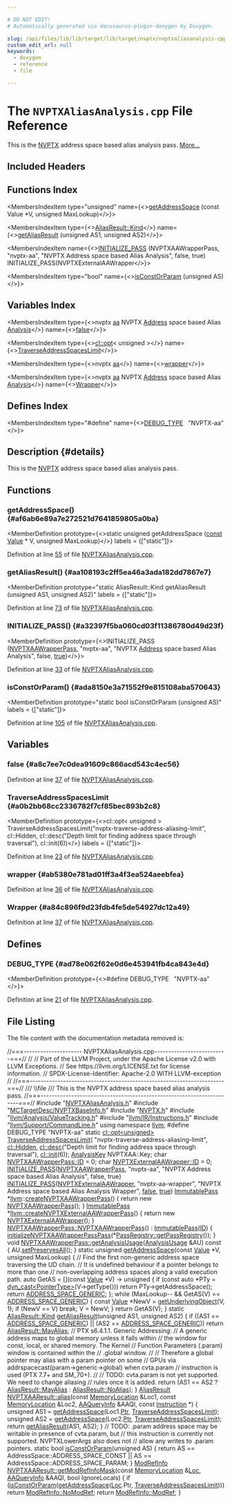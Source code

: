 ```yaml
---

# DO NOT EDIT!
# Automatically generated via docusaurus-plugin-doxygen by Doxygen.

slug: /api/files/lib/lib/target/lib/target/nvptx/nvptxaliasanalysis-cpp
custom_edit_url: null
keywords:
  - doxygen
  - reference
  - file

---
```





# The `NVPTXAliasAnalysis.cpp` File Reference

<DoxygenPage pluginConfig={pluginConfig}>

This is the <a href="/docs/api/namespaces/llvm/nvptx">NVPTX</a> address space based alias analysis pass. <a href="#details">More...</a>

## Included Headers

<IncludesList>
<IncludesListItem
  filePath="NVPTXAliasAnalysis.h"
  permalink="/docs/api/files/lib/lib/target/lib/target/nvptx/nvptxaliasanalysis-h"
  isLocal="true" />
<IncludesListItem
  filePath="MCTargetDesc/NVPTXBaseInfo.h"
  permalink="/docs/api/files/lib/lib/target/lib/target/nvptx/lib/target/nvptx/mctargetdesc/nvptxbaseinfo-h"
  isLocal="true" />
<IncludesListItem
  filePath="NVPTX.h"
  permalink="/docs/api/files/lib/lib/target/lib/target/nvptx/nvptx-h"
  isLocal="true" />
<IncludesListItem
  filePath="llvm/Analysis/ValueTracking.h"
  permalink="/docs/api/files/include/include/llvm/include/llvm/analysis/valuetracking-h"
  isLocal="true" />
<IncludesListItem
  filePath="llvm/IR/Instructions.h"
  permalink="/docs/api/files/include/include/llvm/include/llvm/ir/instructions-h"
  isLocal="true" />
<IncludesListItem
  filePath="llvm/Support/CommandLine.h"
  permalink="/docs/api/files/include/include/llvm/include/llvm/support/commandline-h"
  isLocal="true" />
</IncludesList>

## Functions Index

<MembersIndex>

<MembersIndexItem
  type="unsigned"
  name={<><a href="#af6ab6e89a7e272521d7641859805a0ba">getAddressSpace</a> (const Value &#42;V, unsigned MaxLookup)</>}>
</MembersIndexItem>

<MembersIndexItem
  type={<><a href="/docs/api/classes/llvm/aliasresult/#a8d3de277fb70fa515efac2db2cfe9d57">AliasResult::Kind</a></>}
  name={<><a href="#aa108193c2ff5ea46a3ada182dd7867e7">getAliasResult</a> (unsigned AS1, unsigned AS2)</>}>
</MembersIndexItem>

<MembersIndexItem
  name={<><a href="#a32397f5ba060cd03f11386780d49d23f">INITIALIZE&#95;PASS</a> (NVPTXAAWrapperPass, &quot;nvptx-aa&quot;, &quot;NVPTX Address space based Alias Analysis&quot;, false, true) INITIALIZE&#95;PASS(NVPTXExternalAAWrapper</>}>
</MembersIndexItem>

<MembersIndexItem
  type="bool"
  name={<><a href="#ada8150e3a71552f9e815108aba570643">isConstOrParam</a> (unsigned AS)</>}>
</MembersIndexItem>

</MembersIndex>

## Variables Index

<MembersIndex>

<MembersIndexItem
  type={<>nvptx <a href="/docs/api/files/lib/lib/analysis/aliasanalysis-cpp/#a74b87337454200d4d33f80c4663dc5e5">aa</a> NVPTX <a href="/docs/api/files/lib/lib/target/lib/target/spirv/spirvemitnonsemanticdi-cpp/#ac168ee0c965117536e841dd35a716d36a43f2a8aab5cba317e9ad9fe8589df00a">Address</a> space based Alias <a href="/docs/api/files/lib/lib/analysis/blockfrequencyinfo-cpp/#a882e33145fd2a17174b47d3f964a6b2d">Analysis</a></>}
  name={<><a href="#a8c7ee7c0dea91609c866acd543c4ec56">false</a></>}>
</MembersIndexItem>

<MembersIndexItem
  type={<><a href="/docs/api/classes/llvm/cl/opt">cl::opt</a>&lt; unsigned &gt;</>}
  name={<><a href="#a0b2bb68cc2336782f7cf85bec893b2c8">TraverseAddressSpacesLimit</a></>}>
</MembersIndexItem>

<MembersIndexItem
  type={<>nvptx <a href="/docs/api/files/lib/lib/analysis/aliasanalysis-cpp/#a74b87337454200d4d33f80c4663dc5e5">aa</a></>}
  name={<><a href="#ab5380e781ad01ff3a4f3ea524aeebfea">wrapper</a></>}>
</MembersIndexItem>

<MembersIndexItem
  type={<>nvptx <a href="/docs/api/files/lib/lib/analysis/aliasanalysis-cpp/#a74b87337454200d4d33f80c4663dc5e5">aa</a> NVPTX <a href="/docs/api/files/lib/lib/target/lib/target/spirv/spirvemitnonsemanticdi-cpp/#ac168ee0c965117536e841dd35a716d36a43f2a8aab5cba317e9ad9fe8589df00a">Address</a> space based Alias <a href="/docs/api/files/lib/lib/analysis/blockfrequencyinfo-cpp/#a882e33145fd2a17174b47d3f964a6b2d">Analysis</a></>}
  name={<><a href="#a84c896f9d23fdb4fe5de54927dc12a49">Wrapper</a></>}>
</MembersIndexItem>

</MembersIndex>

## Defines Index

<MembersIndex>

<MembersIndexItem
  type="#define"
  name={<><a href="#ad78e062f62e0d6e453941fb4ca843e4d">DEBUG&#95;TYPE</a>&nbsp;&nbsp;&nbsp;&quot;NVPTX-aa&quot;</>}>
</MembersIndexItem>

</MembersIndex>

## Description {#details}

This is the <a href="/docs/api/namespaces/llvm/nvptx">NVPTX</a> address space based alias analysis pass.

<SectionDefinition>

## Functions

### getAddressSpace() {#af6ab6e89a7e272521d7641859805a0ba}

<MemberDefinition
  prototype={<>static unsigned getAddressSpace (<a href="/docs/api/files/lib/lib/target/lib/target/aarch64/aarch64promoteconstant-cpp/#a90f8350fecae261c25be85d38b451bff">const</a> <a href="/docs/api/classes/llvm/value">Value</a> &#42; V, unsigned MaxLookup)</>}
  labels = {["static"]}>

Definition at line <a href="#l00055">55</a> of file <a href="/docs/api/files/lib/lib/target/lib/target/nvptx/nvptxaliasanalysis-cpp">NVPTXAliasAnalysis.cpp</a>.
</MemberDefinition>

### getAliasResult() {#aa108193c2ff5ea46a3ada182dd7867e7}

<MemberDefinition
  prototype="static AliasResult::Kind getAliasResult (unsigned AS1, unsigned AS2)"
  labels = {["static"]}>

Definition at line <a href="#l00073">73</a> of file <a href="/docs/api/files/lib/lib/target/lib/target/nvptx/nvptxaliasanalysis-cpp">NVPTXAliasAnalysis.cpp</a>.
</MemberDefinition>

### INITIALIZE&#95;PASS() {#a32397f5ba060cd03f11386780d49d23f}

<MemberDefinition
  prototype={<>INITIALIZE&#95;PASS (<a href="/docs/api/classes/llvm/nvptxaawrapperpass">NVPTXAAWrapperPass</a>, &quot;nvptx-aa&quot;, &quot;NVPTX <a href="/docs/api/files/lib/lib/target/lib/target/spirv/spirvemitnonsemanticdi-cpp/#ac168ee0c965117536e841dd35a716d36a43f2a8aab5cba317e9ad9fe8589df00a">Address</a> space based Alias Analysis&quot;, false, <a href="/docs/api/files/lib/lib/analysis/basicaliasanalysis-cpp/#af6d5cafbdfc5313e65d990120021a3ec">true</a>)</>}>

Definition at line <a href="#l00033">33</a> of file <a href="/docs/api/files/lib/lib/target/lib/target/nvptx/nvptxaliasanalysis-cpp">NVPTXAliasAnalysis.cpp</a>.
</MemberDefinition>

### isConstOrParam() {#ada8150e3a71552f9e815108aba570643}

<MemberDefinition
  prototype="static bool isConstOrParam (unsigned AS)"
  labels = {["static"]}>

Definition at line <a href="#l00105">105</a> of file <a href="/docs/api/files/lib/lib/target/lib/target/nvptx/nvptxaliasanalysis-cpp">NVPTXAliasAnalysis.cpp</a>.
</MemberDefinition>

</SectionDefinition>

<SectionDefinition>

## Variables

### false {#a8c7ee7c0dea91609c866acd543c4ec56}

<MemberDefinition
  prototype="nvptx aa NVPTX Address space based Alias Analysis false">

Definition at line <a href="#l00037">37</a> of file <a href="/docs/api/files/lib/lib/target/lib/target/nvptx/nvptxaliasanalysis-cpp">NVPTXAliasAnalysis.cpp</a>.
</MemberDefinition>

### TraverseAddressSpacesLimit {#a0b2bb68cc2336782f7cf85bec893b2c8}

<MemberDefinition
  prototype={<>cl::opt&lt; unsigned &gt; TraverseAddressSpacesLimit(&quot;nvptx-traverse-address-aliasing-limit&quot;, cl::Hidden, cl::desc(&quot;Depth limit for finding address space through traversal&quot;), cl::init(6))</>}
  labels = {["static"]}>

Definition at line <a href="#l00023">23</a> of file <a href="/docs/api/files/lib/lib/target/lib/target/nvptx/nvptxaliasanalysis-cpp">NVPTXAliasAnalysis.cpp</a>.
</MemberDefinition>

### wrapper {#ab5380e781ad01ff3a4f3ea524aeebfea}

<MemberDefinition
  prototype="nvptx aa wrapper">

Definition at line <a href="#l00036">36</a> of file <a href="/docs/api/files/lib/lib/target/lib/target/nvptx/nvptxaliasanalysis-cpp">NVPTXAliasAnalysis.cpp</a>.
</MemberDefinition>

### Wrapper {#a84c896f9d23fdb4fe5de54927dc12a49}

<MemberDefinition
  prototype="nvptx aa NVPTX Address space based Alias Analysis Wrapper">

Definition at line <a href="#l00037">37</a> of file <a href="/docs/api/files/lib/lib/target/lib/target/nvptx/nvptxaliasanalysis-cpp">NVPTXAliasAnalysis.cpp</a>.
</MemberDefinition>

</SectionDefinition>

<SectionDefinition>

## Defines

### DEBUG&#95;TYPE {#ad78e062f62e0d6e453941fb4ca843e4d}

<MemberDefinition
  prototype={<>#define DEBUG&#95;TYPE&nbsp;&nbsp;&nbsp;&quot;NVPTX-aa&quot;</>}>

Definition at line <a href="#l00021">21</a> of file <a href="/docs/api/files/lib/lib/target/lib/target/nvptx/nvptxaliasanalysis-cpp">NVPTXAliasAnalysis.cpp</a>.
</MemberDefinition>

</SectionDefinition>

## File Listing

The file content with the documentation metadata removed is:

<ProgramListing>

<Link id="l00001" /><CodeLine lineNumber="1"><Highlight kind="comment">//===--------------------- NVPTXAliasAnalysis.cpp--------------------------===//</Highlight><Highlight kind="normal"></Highlight></CodeLine>
<Link id="l00002" /><CodeLine lineNumber="2"><Highlight kind="normal"></Highlight><Highlight kind="comment">//</Highlight><Highlight kind="normal"></Highlight></CodeLine>
<Link id="l00003" /><CodeLine lineNumber="3"><Highlight kind="normal"></Highlight><Highlight kind="comment">// Part of the LLVM Project, under the Apache License v2.0 with LLVM Exceptions.</Highlight><Highlight kind="normal"></Highlight></CodeLine>
<Link id="l00004" /><CodeLine lineNumber="4"><Highlight kind="normal"></Highlight><Highlight kind="comment">// See https://llvm.org/LICENSE.txt for license information.</Highlight><Highlight kind="normal"></Highlight></CodeLine>
<Link id="l00005" /><CodeLine lineNumber="5"><Highlight kind="normal"></Highlight><Highlight kind="comment">// SPDX-License-Identifier: Apache-2.0 WITH LLVM-exception</Highlight><Highlight kind="normal"></Highlight></CodeLine>
<Link id="l00006" /><CodeLine lineNumber="6"><Highlight kind="normal"></Highlight><Highlight kind="comment">//</Highlight><Highlight kind="normal"></Highlight></CodeLine>
<Link id="l00007" /><CodeLine lineNumber="7"><Highlight kind="normal"></Highlight><Highlight kind="comment">//===----------------------------------------------------------------------===//</Highlight><Highlight kind="comment"></Highlight></CodeLine>
<Link id="l00008" /><CodeLine lineNumber="8"><Highlight kind="comment">/// \\file</Highlight></CodeLine>
<Link id="l00009" /><CodeLine lineNumber="9"><Highlight kind="comment">/// This is the NVPTX address space based alias analysis pass.</Highlight><Highlight kind="normal"></Highlight></CodeLine>
<Link id="l00010" /><CodeLine lineNumber="10"><Highlight kind="normal"></Highlight><Highlight kind="comment">//===----------------------------------------------------------------------===//</Highlight><Highlight kind="normal"></Highlight></CodeLine>
<Link id="l00011" /><CodeLine lineNumber="11"><Highlight kind="normal"></Highlight></CodeLine>
<Link id="l00012" /><CodeLine lineNumber="12"><Highlight kind="normal"></Highlight><Highlight kind="preprocessor">#include &quot;<a href="/docs/api/files/lib/lib/target/lib/target/nvptx/nvptxaliasanalysis-h">NVPTXAliasAnalysis.h</a>&quot;</Highlight><Highlight kind="normal"></Highlight></CodeLine>
<Link id="l00013" /><CodeLine lineNumber="13"><Highlight kind="normal"></Highlight><Highlight kind="preprocessor">#include &quot;<a href="/docs/api/files/lib/lib/target/lib/target/nvptx/lib/target/nvptx/mctargetdesc/nvptxbaseinfo-h">MCTargetDesc/NVPTXBaseInfo.h</a>&quot;</Highlight><Highlight kind="normal"></Highlight></CodeLine>
<Link id="l00014" /><CodeLine lineNumber="14"><Highlight kind="normal"></Highlight><Highlight kind="preprocessor">#include &quot;<a href="/docs/api/files/lib/lib/target/lib/target/nvptx/nvptx-h">NVPTX.h</a>&quot;</Highlight><Highlight kind="normal"></Highlight></CodeLine>
<Link id="l00015" /><CodeLine lineNumber="15"><Highlight kind="normal"></Highlight><Highlight kind="preprocessor">#include &quot;<a href="/docs/api/files/include/include/llvm/include/llvm/analysis/valuetracking-h">llvm/Analysis/ValueTracking.h</a>&quot;</Highlight><Highlight kind="normal"></Highlight></CodeLine>
<Link id="l00016" /><CodeLine lineNumber="16"><Highlight kind="normal"></Highlight><Highlight kind="preprocessor">#include &quot;<a href="/docs/api/files/include/include/llvm/include/llvm/ir/instructions-h">llvm/IR/Instructions.h</a>&quot;</Highlight><Highlight kind="normal"></Highlight></CodeLine>
<Link id="l00017" /><CodeLine lineNumber="17"><Highlight kind="normal"></Highlight><Highlight kind="preprocessor">#include &quot;<a href="/docs/api/files/include/include/llvm/include/llvm/support/commandline-h">llvm/Support/CommandLine.h</a>&quot;</Highlight><Highlight kind="normal"></Highlight></CodeLine>
<Link id="l00018" /><CodeLine lineNumber="18"><Highlight kind="normal"></Highlight></CodeLine>
<Link id="l00019" /><CodeLine lineNumber="19"><Highlight kind="normal"></Highlight><Highlight kind="keyword">using namespace </Highlight><Highlight kind="normal"><a href="/docs/api/namespaces/llvm">llvm</a>;</Highlight></CodeLine>
<Link id="l00020" /><CodeLine lineNumber="20"><Highlight kind="normal"></Highlight></CodeLine>
<Link id="l00021" /><CodeLine lineNumber="21" lineLink="#ad78e062f62e0d6e453941fb4ca843e4d"><Highlight kind="normal"></Highlight><Highlight kind="preprocessor">#define DEBUG&#95;TYPE &quot;NVPTX-aa&quot;</Highlight><Highlight kind="normal"></Highlight></CodeLine>
<Link id="l00022" /><CodeLine lineNumber="22"><Highlight kind="normal"></Highlight></CodeLine>
<Link id="l00023" /><CodeLine lineNumber="23" lineLink="#a0b2bb68cc2336782f7cf85bec893b2c8"><Highlight kind="normal"></Highlight><Highlight kind="keyword">static</Highlight><Highlight kind="normal"> <a href="/docs/api/classes/llvm/cl/opt">cl::opt&lt;unsigned&gt;</a> <a href="#a0b2bb68cc2336782f7cf85bec893b2c8">TraverseAddressSpacesLimit</a>(</Highlight></CodeLine>
<Link id="l00024" /><CodeLine lineNumber="24"><Highlight kind="normal">    </Highlight><Highlight kind="stringliteral">&quot;nvptx-traverse-address-aliasing-limit&quot;</Highlight><Highlight kind="normal">, <a href="/docs/api/namespaces/llvm/cl/#a68075925a54790e71ca790e1d4f21a40a263ac008d8d31f13ce460395fc4cf7e6">cl::Hidden</a>,</Highlight></CodeLine>
<Link id="l00025" /><CodeLine lineNumber="25"><Highlight kind="normal">    <a href="/docs/api/structs/llvm/cl/desc">cl::desc</a>(</Highlight><Highlight kind="stringliteral">&quot;Depth limit for finding address space through traversal&quot;</Highlight><Highlight kind="normal">),</Highlight></CodeLine>
<Link id="l00026" /><CodeLine lineNumber="26"><Highlight kind="normal">    <a href="/docs/api/namespaces/llvm/cl/#ac12e6a8f3a1b511f0dee2ed6de0ae806">cl::init</a>(6));</Highlight></CodeLine>
<Link id="l00027" /><CodeLine lineNumber="27"><Highlight kind="normal"></Highlight></CodeLine>
<Link id="l00028" /><CodeLine lineNumber="28"><Highlight kind="normal"><a href="/docs/api/structs/llvm/analysiskey">AnalysisKey</a> NVPTXAA::Key;</Highlight></CodeLine>
<Link id="l00029" /><CodeLine lineNumber="29"><Highlight kind="normal"></Highlight></CodeLine>
<Link id="l00030" /><CodeLine lineNumber="30"><Highlight kind="normal"></Highlight><Highlight kind="keywordtype">char</Highlight><Highlight kind="normal"> <a href="/docs/api/classes/llvm/nvptxaawrapperpass/#a648eebe796dd42336ff9c22d2a0e0e2f">NVPTXAAWrapperPass::ID</a> = 0;</Highlight></CodeLine>
<Link id="l00031" /><CodeLine lineNumber="31"><Highlight kind="normal"></Highlight><Highlight kind="keywordtype">char</Highlight><Highlight kind="normal"> <a href="/docs/api/classes/llvm/nvptxexternalaawrapper/#ae2d58ad3be099a3c6217fe4ad76a823f">NVPTXExternalAAWrapper::ID</a> = 0;</Highlight></CodeLine>
<Link id="l00032" /><CodeLine lineNumber="32"><Highlight kind="normal"></Highlight></CodeLine>
<Link id="l00033" /><CodeLine lineNumber="33" lineLink="#a32397f5ba060cd03f11386780d49d23f"><Highlight kind="normal"><a href="/docs/api/files/include/include/llvm/passsupport-h/#af807c9595d50b45c0008924c4679c85c">INITIALIZE&#95;PASS</a>(<a href="/docs/api/classes/llvm/nvptxaawrapperpass">NVPTXAAWrapperPass</a>, </Highlight><Highlight kind="stringliteral">&quot;nvptx-aa&quot;</Highlight><Highlight kind="normal">,</Highlight></CodeLine>
<Link id="l00034" /><CodeLine lineNumber="34"><Highlight kind="normal">                </Highlight><Highlight kind="stringliteral">&quot;NVPTX Address space based Alias Analysis&quot;</Highlight><Highlight kind="normal">, </Highlight><Highlight kind="keyword">false</Highlight><Highlight kind="normal">, </Highlight><Highlight kind="keyword">true</Highlight><Highlight kind="normal">)</Highlight></CodeLine>
<Link id="l00035" /><CodeLine lineNumber="35"><Highlight kind="normal"></Highlight></CodeLine>
<Link id="l00036" /><CodeLine lineNumber="36" lineLink="#ab5380e781ad01ff3a4f3ea524aeebfea"><Highlight kind="normal"><a href="/docs/api/namespaces/initialize-pass">INITIALIZE&#95;PASS</a>(<a href="/docs/api/classes/llvm/nvptxexternalaawrapper">NVPTXExternalAAWrapper</a>, </Highlight><Highlight kind="stringliteral">&quot;nvptx-aa-wrapper&quot;</Highlight><Highlight kind="normal">,</Highlight></CodeLine>
<Link id="l00037" /><CodeLine lineNumber="37" lineLink="#a8c7ee7c0dea91609c866acd543c4ec56"><Highlight kind="normal">                </Highlight><Highlight kind="stringliteral">&quot;NVPTX Address space based Alias Analysis Wrapper&quot;</Highlight><Highlight kind="normal">, <a href="/docs/api/namespaces/false">false</a>, <a href="/docs/api/files/lib/lib/analysis/basicaliasanalysis-cpp/#af6d5cafbdfc5313e65d990120021a3ec">true</a>)</Highlight></CodeLine>
<Link id="l00038" /><CodeLine lineNumber="38"><Highlight kind="normal"></Highlight></CodeLine>
<Link id="l00039" /><CodeLine lineNumber="39" lineLink="/docs/api/namespaces/llvm/#ac4c32b3fd4a883892e21a8a7d2622ef3"><Highlight kind="normal"><a href="/docs/api/classes/llvm/immutablepass">ImmutablePass</a> &#42;<a href="/docs/api/namespaces/llvm">llvm</a>::<a href="/docs/api/namespaces/llvm/#ac4c32b3fd4a883892e21a8a7d2622ef3">createNVPTXAAWrapperPass</a>() &#123;</Highlight></CodeLine>
<Link id="l00040" /><CodeLine lineNumber="40"><Highlight kind="normal">  </Highlight><Highlight kind="keywordflow">return</Highlight><Highlight kind="normal"> </Highlight><Highlight kind="keyword">new</Highlight><Highlight kind="normal"> <a href="/docs/api/classes/llvm/nvptxaawrapperpass">NVPTXAAWrapperPass</a>();</Highlight></CodeLine>
<Link id="l00041" /><CodeLine lineNumber="41"><Highlight kind="normal">&#125;</Highlight></CodeLine>
<Link id="l00042" /><CodeLine lineNumber="42"><Highlight kind="normal"></Highlight></CodeLine>
<Link id="l00043" /><CodeLine lineNumber="43" lineLink="/docs/api/namespaces/llvm/#a3de835f828e1155ce0769d3495cd5421"><Highlight kind="normal"><a href="/docs/api/classes/llvm/immutablepass">ImmutablePass</a> &#42;<a href="/docs/api/namespaces/llvm/#a3de835f828e1155ce0769d3495cd5421">llvm::createNVPTXExternalAAWrapperPass</a>() &#123;</Highlight></CodeLine>
<Link id="l00044" /><CodeLine lineNumber="44"><Highlight kind="normal">  </Highlight><Highlight kind="keywordflow">return</Highlight><Highlight kind="normal"> </Highlight><Highlight kind="keyword">new</Highlight><Highlight kind="normal"> <a href="/docs/api/classes/llvm/nvptxexternalaawrapper">NVPTXExternalAAWrapper</a>();</Highlight></CodeLine>
<Link id="l00045" /><CodeLine lineNumber="45"><Highlight kind="normal">&#125;</Highlight></CodeLine>
<Link id="l00046" /><CodeLine lineNumber="46"><Highlight kind="normal"></Highlight></CodeLine>
<Link id="l00047" /><CodeLine lineNumber="47" lineLink="/docs/api/classes/llvm/nvptxaawrapperpass/#a3369657625676bf10b6bc9fecf041e98"><Highlight kind="normal"><a href="/docs/api/classes/llvm/nvptxaawrapperpass/#a3369657625676bf10b6bc9fecf041e98">NVPTXAAWrapperPass::NVPTXAAWrapperPass</a>() : <a href="/docs/api/classes/llvm/immutablepass/#a4d664099280bb09275254d64c329d25d">ImmutablePass</a>(<a href="/docs/api/classes/llvm/nvptxaawrapperpass/#a648eebe796dd42336ff9c22d2a0e0e2f">ID</a>) &#123;</Highlight></CodeLine>
<Link id="l00048" /><CodeLine lineNumber="48"><Highlight kind="normal">  <a href="/docs/api/namespaces/llvm/#a6e9f27ce89ae8544485ae433f3385395">initializeNVPTXAAWrapperPassPass</a>(&#42;<a href="/docs/api/classes/llvm/passregistry/#a05a729900b76c89e808c6c3094921b2f">PassRegistry::getPassRegistry</a>());</Highlight></CodeLine>
<Link id="l00049" /><CodeLine lineNumber="49"><Highlight kind="normal">&#125;</Highlight></CodeLine>
<Link id="l00050" /><CodeLine lineNumber="50"><Highlight kind="normal"></Highlight></CodeLine>
<Link id="l00051" /><CodeLine lineNumber="51" lineLink="/docs/api/classes/llvm/nvptxaawrapperpass/#ac24a90ae169149c05383a12929fa150e"><Highlight kind="normal"></Highlight><Highlight kind="keywordtype">void</Highlight><Highlight kind="normal"> <a href="/docs/api/classes/llvm/nvptxaawrapperpass/#ac24a90ae169149c05383a12929fa150e">NVPTXAAWrapperPass::getAnalysisUsage</a>(<a href="/docs/api/classes/llvm/analysisusage">AnalysisUsage</a> &amp;AU)</Highlight><Highlight kind="keyword"> const </Highlight><Highlight kind="normal">&#123;</Highlight></CodeLine>
<Link id="l00052" /><CodeLine lineNumber="52"><Highlight kind="normal">  AU.<a href="/docs/api/classes/llvm/analysisusage/#af22b06a6a4f9df80454071685a0d6a02">setPreservesAll</a>();</Highlight></CodeLine>
<Link id="l00053" /><CodeLine lineNumber="53"><Highlight kind="normal">&#125;</Highlight></CodeLine>
<Link id="l00054" /><CodeLine lineNumber="54"><Highlight kind="normal"></Highlight></CodeLine>
<Link id="l00055" /><CodeLine lineNumber="55" lineLink="#af6ab6e89a7e272521d7641859805a0ba"><Highlight kind="normal"></Highlight><Highlight kind="keyword">static</Highlight><Highlight kind="normal"> </Highlight><Highlight kind="keywordtype">unsigned</Highlight><Highlight kind="normal"> <a href="#af6ab6e89a7e272521d7641859805a0ba">getAddressSpace</a>(</Highlight><Highlight kind="keyword">const</Highlight><Highlight kind="normal"> <a href="/docs/api/classes/llvm/value">Value</a> &#42;V, </Highlight><Highlight kind="keywordtype">unsigned</Highlight><Highlight kind="normal"> MaxLookup) &#123;</Highlight></CodeLine>
<Link id="l00056" /><CodeLine lineNumber="56"><Highlight kind="normal">  </Highlight><Highlight kind="comment">// Find the first non-generic address space traversing the UD chain.</Highlight><Highlight kind="normal"></Highlight></CodeLine>
<Link id="l00057" /><CodeLine lineNumber="57"><Highlight kind="normal">  </Highlight><Highlight kind="comment">// It is undefined behaviour if a pointer belongs to more than one</Highlight><Highlight kind="normal"></Highlight></CodeLine>
<Link id="l00058" /><CodeLine lineNumber="58"><Highlight kind="normal">  </Highlight><Highlight kind="comment">// non-overlapping address spaces along a valid execution path.</Highlight><Highlight kind="normal"></Highlight></CodeLine>
<Link id="l00059" /><CodeLine lineNumber="59"><Highlight kind="normal">  </Highlight><Highlight kind="keyword">auto</Highlight><Highlight kind="normal"> GetAS = &#91;&#93;(</Highlight><Highlight kind="keyword">const</Highlight><Highlight kind="normal"> <a href="/docs/api/classes/llvm/value">Value</a> &#42;V) -&gt; </Highlight><Highlight kind="keywordtype">unsigned</Highlight><Highlight kind="normal"> &#123;</Highlight></CodeLine>
<Link id="l00060" /><CodeLine lineNumber="60"><Highlight kind="normal">    </Highlight><Highlight kind="keywordflow">if</Highlight><Highlight kind="normal"> (</Highlight><Highlight kind="keyword">const</Highlight><Highlight kind="normal"> </Highlight><Highlight kind="keyword">auto</Highlight><Highlight kind="normal"> &#42;PTy = <a href="/docs/api/namespaces/llvm/#a22eeee01734061ac1b31ccd994c49eef">dyn&#95;cast&lt;PointerType&gt;</a>(V-&gt;getType()))</Highlight></CodeLine>
<Link id="l00061" /><CodeLine lineNumber="61"><Highlight kind="normal">      </Highlight><Highlight kind="keywordflow">return</Highlight><Highlight kind="normal"> PTy-&gt;getAddressSpace();</Highlight></CodeLine>
<Link id="l00062" /><CodeLine lineNumber="62"><Highlight kind="normal">    </Highlight><Highlight kind="keywordflow">return</Highlight><Highlight kind="normal"> <a href="/docs/api/namespaces/llvm/nvptxas/#ad7d00b71af84502be65ae2de3f8d91dca6c5cbbdf5d30037891306aa6f4924861">ADDRESS&#95;SPACE&#95;GENERIC</a>;</Highlight></CodeLine>
<Link id="l00063" /><CodeLine lineNumber="63"><Highlight kind="normal">  &#125;;</Highlight></CodeLine>
<Link id="l00064" /><CodeLine lineNumber="64"><Highlight kind="normal">  </Highlight><Highlight kind="keywordflow">while</Highlight><Highlight kind="normal"> (MaxLookup-- &amp;&amp; GetAS(V) == <a href="/docs/api/namespaces/llvm/nvptxas/#ad7d00b71af84502be65ae2de3f8d91dca6c5cbbdf5d30037891306aa6f4924861">ADDRESS&#95;SPACE&#95;GENERIC</a>) &#123;</Highlight></CodeLine>
<Link id="l00065" /><CodeLine lineNumber="65"><Highlight kind="normal">    </Highlight><Highlight kind="keyword">const</Highlight><Highlight kind="normal"> <a href="/docs/api/classes/llvm/value">Value</a> &#42;NewV = <a href="/docs/api/namespaces/llvm/#a3b1c5788b85ffa254be0e834edf5cf8f">getUnderlyingObject</a>(V, 1);</Highlight></CodeLine>
<Link id="l00066" /><CodeLine lineNumber="66"><Highlight kind="normal">    </Highlight><Highlight kind="keywordflow">if</Highlight><Highlight kind="normal"> (NewV == V)</Highlight></CodeLine>
<Link id="l00067" /><CodeLine lineNumber="67"><Highlight kind="normal">      </Highlight><Highlight kind="keywordflow">break</Highlight><Highlight kind="normal">;</Highlight></CodeLine>
<Link id="l00068" /><CodeLine lineNumber="68"><Highlight kind="normal">    V = NewV;</Highlight></CodeLine>
<Link id="l00069" /><CodeLine lineNumber="69"><Highlight kind="normal">  &#125;</Highlight></CodeLine>
<Link id="l00070" /><CodeLine lineNumber="70"><Highlight kind="normal">  </Highlight><Highlight kind="keywordflow">return</Highlight><Highlight kind="normal"> GetAS(V);</Highlight></CodeLine>
<Link id="l00071" /><CodeLine lineNumber="71"><Highlight kind="normal">&#125;</Highlight></CodeLine>
<Link id="l00072" /><CodeLine lineNumber="72"><Highlight kind="normal"></Highlight></CodeLine>
<Link id="l00073" /><CodeLine lineNumber="73" lineLink="#aa108193c2ff5ea46a3ada182dd7867e7"><Highlight kind="normal"></Highlight><Highlight kind="keyword">static</Highlight><Highlight kind="normal"> <a href="/docs/api/classes/llvm/aliasresult/#a8d3de277fb70fa515efac2db2cfe9d57">AliasResult::Kind</a> <a href="#aa108193c2ff5ea46a3ada182dd7867e7">getAliasResult</a>(</Highlight><Highlight kind="keywordtype">unsigned</Highlight><Highlight kind="normal"> AS1, </Highlight><Highlight kind="keywordtype">unsigned</Highlight><Highlight kind="normal"> AS2) &#123;</Highlight></CodeLine>
<Link id="l00074" /><CodeLine lineNumber="74"><Highlight kind="normal">  </Highlight><Highlight kind="keywordflow">if</Highlight><Highlight kind="normal"> ((AS1 == <a href="/docs/api/namespaces/llvm/nvptxas/#ad7d00b71af84502be65ae2de3f8d91dca6c5cbbdf5d30037891306aa6f4924861">ADDRESS&#95;SPACE&#95;GENERIC</a>) || (AS2 == <a href="/docs/api/namespaces/llvm/nvptxas/#ad7d00b71af84502be65ae2de3f8d91dca6c5cbbdf5d30037891306aa6f4924861">ADDRESS&#95;SPACE&#95;GENERIC</a>))</Highlight></CodeLine>
<Link id="l00075" /><CodeLine lineNumber="75"><Highlight kind="normal">    </Highlight><Highlight kind="keywordflow">return</Highlight><Highlight kind="normal"> <a href="/docs/api/classes/llvm/aliasresult/#a8d3de277fb70fa515efac2db2cfe9d57a0916b614598c673c1e6a59c7312a1409">AliasResult::MayAlias</a>;</Highlight></CodeLine>
<Link id="l00076" /><CodeLine lineNumber="76"><Highlight kind="normal"></Highlight></CodeLine>
<Link id="l00077" /><CodeLine lineNumber="77"><Highlight kind="normal">  </Highlight><Highlight kind="comment">// PTX s6.4.1.1. Generic Addressing:</Highlight><Highlight kind="normal"></Highlight></CodeLine>
<Link id="l00078" /><CodeLine lineNumber="78"><Highlight kind="normal">  </Highlight><Highlight kind="comment">// A generic address maps to global memory unless it falls within</Highlight><Highlight kind="normal"></Highlight></CodeLine>
<Link id="l00079" /><CodeLine lineNumber="79"><Highlight kind="normal">  </Highlight><Highlight kind="comment">// the window for const, local, or shared memory. The Kernel</Highlight><Highlight kind="normal"></Highlight></CodeLine>
<Link id="l00080" /><CodeLine lineNumber="80"><Highlight kind="normal">  </Highlight><Highlight kind="comment">// Function Parameters (.param) window is contained within the</Highlight><Highlight kind="normal"></Highlight></CodeLine>
<Link id="l00081" /><CodeLine lineNumber="81"><Highlight kind="normal">  </Highlight><Highlight kind="comment">// .global window.</Highlight><Highlight kind="normal"></Highlight></CodeLine>
<Link id="l00082" /><CodeLine lineNumber="82"><Highlight kind="normal">  </Highlight><Highlight kind="comment">//</Highlight><Highlight kind="normal"></Highlight></CodeLine>
<Link id="l00083" /><CodeLine lineNumber="83"><Highlight kind="normal">  </Highlight><Highlight kind="comment">// Therefore a global pointer may alias with a param pointer on some</Highlight><Highlight kind="normal"></Highlight></CodeLine>
<Link id="l00084" /><CodeLine lineNumber="84"><Highlight kind="normal">  </Highlight><Highlight kind="comment">// GPUs via addrspacecast(param-&gt;generic-&gt;global) when cvta.param</Highlight><Highlight kind="normal"></Highlight></CodeLine>
<Link id="l00085" /><CodeLine lineNumber="85"><Highlight kind="normal">  </Highlight><Highlight kind="comment">// instruction is used (PTX 7.7+ and SM&#95;70+).</Highlight><Highlight kind="normal"></Highlight></CodeLine>
<Link id="l00086" /><CodeLine lineNumber="86"><Highlight kind="normal">  </Highlight><Highlight kind="comment">//</Highlight><Highlight kind="normal"></Highlight></CodeLine>
<Link id="l00087" /><CodeLine lineNumber="87"><Highlight kind="normal">  </Highlight><Highlight kind="comment">// TODO: cvta.param is not yet supported. We need to change aliasing</Highlight><Highlight kind="normal"></Highlight></CodeLine>
<Link id="l00088" /><CodeLine lineNumber="88"><Highlight kind="normal">  </Highlight><Highlight kind="comment">// rules once it is added.</Highlight><Highlight kind="normal"></Highlight></CodeLine>
<Link id="l00089" /><CodeLine lineNumber="89"><Highlight kind="normal"></Highlight></CodeLine>
<Link id="l00090" /><CodeLine lineNumber="90"><Highlight kind="normal">  </Highlight><Highlight kind="keywordflow">return</Highlight><Highlight kind="normal"> (AS1 == AS2 ? <a href="/docs/api/classes/llvm/aliasresult/#a8d3de277fb70fa515efac2db2cfe9d57a0916b614598c673c1e6a59c7312a1409">AliasResult::MayAlias</a> : <a href="/docs/api/classes/llvm/aliasresult/#a8d3de277fb70fa515efac2db2cfe9d57a863ee317b92588eb2d6878af9fc98922">AliasResult::NoAlias</a>);</Highlight></CodeLine>
<Link id="l00091" /><CodeLine lineNumber="91"><Highlight kind="normal">&#125;</Highlight></CodeLine>
<Link id="l00092" /><CodeLine lineNumber="92"><Highlight kind="normal"></Highlight></CodeLine>
<Link id="l00093" /><CodeLine lineNumber="93" lineLink="/docs/api/classes/llvm/nvptxaaresult/#a3c6e127da93ba9d67d0f1d42a0e9827b"><Highlight kind="normal"><a href="/docs/api/classes/llvm/aliasresult">AliasResult</a> <a href="/docs/api/classes/llvm/nvptxaaresult/#a3c6e127da93ba9d67d0f1d42a0e9827b">NVPTXAAResult::alias</a>(</Highlight><Highlight kind="keyword">const</Highlight><Highlight kind="normal"> <a href="/docs/api/classes/llvm/memorylocation">MemoryLocation</a> &amp;Loc1,</Highlight></CodeLine>
<Link id="l00094" /><CodeLine lineNumber="94"><Highlight kind="normal">                                 </Highlight><Highlight kind="keyword">const</Highlight><Highlight kind="normal"> <a href="/docs/api/classes/llvm/memorylocation">MemoryLocation</a> &amp;Loc2, <a href="/docs/api/classes/llvm/aaqueryinfo">AAQueryInfo</a> &amp;AAQI,</Highlight></CodeLine>
<Link id="l00095" /><CodeLine lineNumber="95"><Highlight kind="normal">                                 </Highlight><Highlight kind="keyword">const</Highlight><Highlight kind="normal"> <a href="/docs/api/classes/llvm/instruction">Instruction</a> &#42;) &#123;</Highlight></CodeLine>
<Link id="l00096" /><CodeLine lineNumber="96"><Highlight kind="normal">  </Highlight><Highlight kind="keywordtype">unsigned</Highlight><Highlight kind="normal"> AS1 = <a href="#af6ab6e89a7e272521d7641859805a0ba">getAddressSpace</a>(Loc1.<a href="/docs/api/classes/llvm/memorylocation/#a9550ce4a179e46db37f653ce28feca7a">Ptr</a>, <a href="#a0b2bb68cc2336782f7cf85bec893b2c8">TraverseAddressSpacesLimit</a>);</Highlight></CodeLine>
<Link id="l00097" /><CodeLine lineNumber="97"><Highlight kind="normal">  </Highlight><Highlight kind="keywordtype">unsigned</Highlight><Highlight kind="normal"> AS2 = <a href="#af6ab6e89a7e272521d7641859805a0ba">getAddressSpace</a>(Loc2.<a href="/docs/api/classes/llvm/memorylocation/#a9550ce4a179e46db37f653ce28feca7a">Ptr</a>, <a href="#a0b2bb68cc2336782f7cf85bec893b2c8">TraverseAddressSpacesLimit</a>);</Highlight></CodeLine>
<Link id="l00098" /><CodeLine lineNumber="98"><Highlight kind="normal"></Highlight></CodeLine>
<Link id="l00099" /><CodeLine lineNumber="99"><Highlight kind="normal">  </Highlight><Highlight kind="keywordflow">return</Highlight><Highlight kind="normal"> <a href="#aa108193c2ff5ea46a3ada182dd7867e7">getAliasResult</a>(AS1, AS2);</Highlight></CodeLine>
<Link id="l00100" /><CodeLine lineNumber="100"><Highlight kind="normal">&#125;</Highlight></CodeLine>
<Link id="l00101" /><CodeLine lineNumber="101"><Highlight kind="normal"></Highlight></CodeLine>
<Link id="l00102" /><CodeLine lineNumber="102"><Highlight kind="normal"></Highlight><Highlight kind="comment">// TODO: .param address space may be writable in presence of cvta.param, but</Highlight><Highlight kind="normal"></Highlight></CodeLine>
<Link id="l00103" /><CodeLine lineNumber="103"><Highlight kind="normal"></Highlight><Highlight kind="comment">// this instruction is currently not supported. NVPTXLowerArgs also does not</Highlight><Highlight kind="normal"></Highlight></CodeLine>
<Link id="l00104" /><CodeLine lineNumber="104"><Highlight kind="normal"></Highlight><Highlight kind="comment">// allow any writes to .param pointers.</Highlight><Highlight kind="normal"></Highlight></CodeLine>
<Link id="l00105" /><CodeLine lineNumber="105" lineLink="#ada8150e3a71552f9e815108aba570643"><Highlight kind="normal"></Highlight><Highlight kind="keyword">static</Highlight><Highlight kind="normal"> </Highlight><Highlight kind="keywordtype">bool</Highlight><Highlight kind="normal"> <a href="#ada8150e3a71552f9e815108aba570643">isConstOrParam</a>(</Highlight><Highlight kind="keywordtype">unsigned</Highlight><Highlight kind="normal"> AS) &#123;</Highlight></CodeLine>
<Link id="l00106" /><CodeLine lineNumber="106"><Highlight kind="normal">  </Highlight><Highlight kind="keywordflow">return</Highlight><Highlight kind="normal"> AS == AddressSpace::ADDRESS&#95;SPACE&#95;CONST ||</Highlight></CodeLine>
<Link id="l00107" /><CodeLine lineNumber="107"><Highlight kind="normal">         AS == AddressSpace::ADDRESS&#95;SPACE&#95;PARAM;</Highlight></CodeLine>
<Link id="l00108" /><CodeLine lineNumber="108"><Highlight kind="normal">&#125;</Highlight></CodeLine>
<Link id="l00109" /><CodeLine lineNumber="109"><Highlight kind="normal"></Highlight></CodeLine>
<Link id="l00110" /><CodeLine lineNumber="110" lineLink="/docs/api/classes/llvm/nvptxaaresult/#a89e48d7cde834ecb75ae97735d23462e"><Highlight kind="normal"><a href="/docs/api/namespaces/llvm/#a9db8c44b250b90e3ab7e4d144e7c9c2e">ModRefInfo</a> <a href="/docs/api/classes/llvm/nvptxaaresult/#a89e48d7cde834ecb75ae97735d23462e">NVPTXAAResult::getModRefInfoMask</a>(</Highlight><Highlight kind="keyword">const</Highlight><Highlight kind="normal"> <a href="/docs/api/classes/llvm/memorylocation">MemoryLocation</a> &amp;<a href="/docs/api/namespaces/llvm/loc">Loc</a>,</Highlight></CodeLine>
<Link id="l00111" /><CodeLine lineNumber="111"><Highlight kind="normal">                                            <a href="/docs/api/classes/llvm/aaqueryinfo">AAQueryInfo</a> &amp;AAQI,</Highlight></CodeLine>
<Link id="l00112" /><CodeLine lineNumber="112"><Highlight kind="normal">                                            </Highlight><Highlight kind="keywordtype">bool</Highlight><Highlight kind="normal"> IgnoreLocals) &#123;</Highlight></CodeLine>
<Link id="l00113" /><CodeLine lineNumber="113"><Highlight kind="normal">  </Highlight><Highlight kind="keywordflow">if</Highlight><Highlight kind="normal"> (<a href="#ada8150e3a71552f9e815108aba570643">isConstOrParam</a>(<a href="#af6ab6e89a7e272521d7641859805a0ba">getAddressSpace</a>(<a href="/docs/api/namespaces/llvm/loc">Loc</a>.Ptr, <a href="#a0b2bb68cc2336782f7cf85bec893b2c8">TraverseAddressSpacesLimit</a>)))</Highlight></CodeLine>
<Link id="l00114" /><CodeLine lineNumber="114"><Highlight kind="normal">    </Highlight><Highlight kind="keywordflow">return</Highlight><Highlight kind="normal"> <a href="/docs/api/namespaces/llvm/#a9db8c44b250b90e3ab7e4d144e7c9c2ead974636fce6d12e72054e61fb3c1e9a8">ModRefInfo::NoModRef</a>;</Highlight></CodeLine>
<Link id="l00115" /><CodeLine lineNumber="115"><Highlight kind="normal"></Highlight></CodeLine>
<Link id="l00116" /><CodeLine lineNumber="116"><Highlight kind="normal">  </Highlight><Highlight kind="keywordflow">return</Highlight><Highlight kind="normal"> <a href="/docs/api/namespaces/llvm/#a9db8c44b250b90e3ab7e4d144e7c9c2ea6524b183b5cd0850f2cff6d30d581af9">ModRefInfo::ModRef</a>;</Highlight></CodeLine>
<Link id="l00117" /><CodeLine lineNumber="117"><Highlight kind="normal">&#125;</Highlight></CodeLine>

</ProgramListing>


</DoxygenPage>
